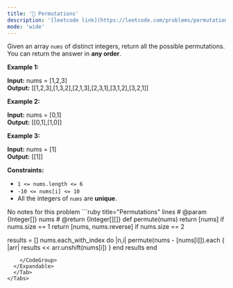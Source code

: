 ```yaml
---
title: '🧀 Permutations'
description: '[leetcode link](https://leetcode.com/problems/permutations/description/)'
mode: 'wide'
---
```

<Tabs>
  <Tab title="Question" icon="circle-question" iconType="regular">
    <Card>
      <p>Given an array <code>nums</code> of distinct integers, return all the possible <span data-keyword="permutation-array">permutations</span>. You can return the answer in <strong>any order</strong>.</p>   <p><strong class="example">Example 1:</strong></p> <strong>Input:</strong> nums = [1,2,3] <br/> <strong>Output:</strong> [[1,2,3],[1,3,2],[2,1,3],[2,3,1],[3,1,2],[3,2,1]] <p><strong class="example">Example 2:</strong></p> <strong>Input:</strong> nums = [0,1] <br/> <strong>Output:</strong> [[0,1],[1,0]] <p><strong class="example">Example 3:</strong></p> <strong>Input:</strong> nums = [1] <br/> <strong>Output:</strong> [[1]]   <p><strong>Constraints:</strong></p>  <ul>  <li><code>1 &lt;= nums.length &lt;= 6</code></li>  <li><code>-10 &lt;= nums[i] &lt;= 10</code></li>  <li>All the integers of <code>nums</code> are <strong>unique</strong>.</li> </ul> 
    </Card>
  </Tab>
  <Tab title="Solution" icon="lightbulb" iconType="regular" >
    <Card>
      No notes for this problem
    </Card>
  <Expandable title="code">
    <CodeGroup dropdown>
```ruby title="Permutations" lines
# @param {Integer[]} nums
# @return {Integer[][]}
def permute(nums)
  return [nums] if nums.size == 1
  return [nums, nums.reverse] if nums.size == 2
  
  results = []
  nums.each_with_index do |n,i|
    permute(nums - [nums[i]]).each { |arr| results << arr.unshift(nums[i]) }
  end
  results
end
```
    </CodeGroup>
  </Expandable>
  </Tab>
</Tabs>